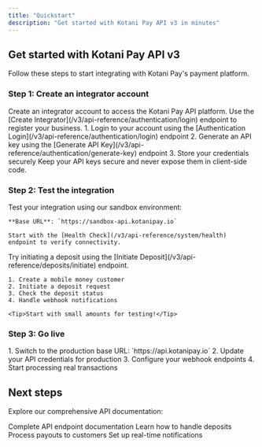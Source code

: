 ```yaml
---
title: "Quickstart"
description: "Get started with Kotani Pay API v3 in minutes"
---
```


## Get started with Kotani Pay API v3

Follow these steps to start integrating with Kotani Pay's payment platform.

### Step 1: Create an integrator account

<AccordionGroup>
  <Accordion icon="user-plus" title="Register your business">
    Create an integrator account to access the Kotani Pay API platform. Use the
    [Create Integrator](/v3/api-reference/authentication/login) endpoint to
    register your business.
  </Accordion>
  <Accordion icon="key" title="Get your API credentials">
    1. Login to your account using the [Authentication
    Login](/v3/api-reference/authentication/login) endpoint 2. Generate an API
    key using the [Generate API
    Key](/v3/api-reference/authentication/generate-key) endpoint 3. Store your
    credentials securely
    <Tip>
      Keep your API keys secure and never expose them in client-side code.
    </Tip>
  </Accordion>
</AccordionGroup>

### Step 2: Test the integration

<AccordionGroup>
  <Accordion icon="flask" title="Use the sandbox environment">
    Test your integration using our sandbox environment:
    
    **Base URL**: `https://sandbox-api.kotanipay.io`
    
    Start with the [Health Check](/v3/api-reference/system/health) endpoint to verify connectivity.
  </Accordion>
  <Accordion icon="credit-card" title="Make your first deposit">
    Try initiating a deposit using the [Initiate Deposit](/v3/api-reference/deposits/initiate) endpoint.

    1. Create a mobile money customer
    2. Initiate a deposit request
    3. Check the deposit status
    4. Handle webhook notifications

    <Tip>Start with small amounts for testing!</Tip>

  </Accordion>
</AccordionGroup>

### Step 3: Go live

<Accordion icon="rocket" title="Deploy to production">
  1. Switch to the production base URL: `https://api.kotanipay.io` 2. Update
  your API credentials for production 3. Configure your webhook endpoints 4.
  Start processing real transactions
</Accordion>

## Next steps

Explore our comprehensive API documentation:

<CardGroup cols={2}>
  <Card title="API Reference" icon="code" href="/v3/api-reference/introduction">
    Complete API endpoint documentation
  </Card>
  <Card
    title="Deposits"
    icon="arrow-down"
    href="/v3/api-reference/deposits/initiate"
  >
    Learn how to handle deposits
  </Card>
  <Card
    title="Payouts"
    icon="arrow-up"
    href="/v3/api-reference/payouts/initiate"
  >
    Process payouts to customers
  </Card>
  <Card
    title="Webhooks"
    icon="webhook"
    href="/v3/api-reference/webhooks/notifications"
  >
    Set up real-time notifications
  </Card>
</CardGroup>
